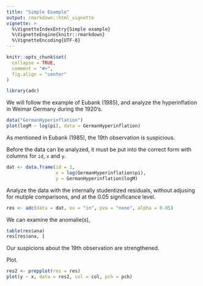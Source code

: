 ```yaml
---
title: "Simple Example"
output: rmarkdown::html_vignette
vignette: >
  %\VignetteIndexEntry{Simple example}
  %\VignetteEngine{knitr::rmarkdown}
  %\VignetteEncoding{UTF-8}
---
```


```r
knitr::opts_chunk$set(
  collapse = TRUE,
  comment = "#>",
  fig.align = "center"
)
```

```r
library(adc)
```

We will follow the example of Eubank (1985), and analyze the hyperinflation in Weimar Germany during the 1920's.
```r
data("GermanHyperinflation")
plot(logM ~ log(pi), data = GermanHyperinflation)
```
As mentioned in Eubank (1985), the 19th observation is suspicious.

Before the data can be analyzed, it must be put into the correct form with columns for `id`, `x` and `y`.
```r
dat <- data.frame(id = 1,
                  x = log(GermanHyperinflation$pi),
                  y = GermanHyperinflation$logM)
```

Analyze the data with the internally studentized residuals, without adjusing for mutiple comparisons, and at the $0.05$ significance level.
```r
res <- adc(data = dat, eu = "in", pva = "none", alpha = 0.05)
```

We can examine the anomalie(s),
```r
table(res$ana)
res[res$ana, ]
```
Our suspicions about the 19th observation are strengthened.

Plot.
```r
res2 <- prepplot(res = res)
plot(y ~ x, data = res2, col = col, pch = pch)
```
